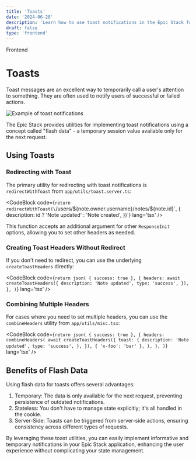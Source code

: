 ```yaml
---
title: 'Toasts'
date: '2024-06-28'
description: 'Learn how to use toast notifications in the Epic Stack for temporary user notifications.'
draft: false
type: 'frontend'
---
```



<GroupName>Frontend</GroupName>

# Toasts

Toast messages are an excellent way to temporarily call a user's attention to something. They are often used to notify users of successful or failed actions.

<Image src={toastsImage} alt='Example of toast notifications' />

The Epic Stack provides utilities for implementing toast notifications using a concept called "flash data" - a temporary session value available only for the next request.

## Using Toasts

### Redirecting with Toast

The primary utility for redirecting with toast notifications is `redirectWithToast` from `app/utils/toast.server.ts`:

<CodeBlock
  code={`return redirectWithToast(\`/users/\${note.owner.username}/notes/\${note.id}\`, {
  description: id ? 'Note updated' : 'Note created',
})`}
  lang='tsx'
/>

This function accepts an additional argument for other `ResponseInit` options, allowing you to set other headers as needed.

### Creating Toast Headers Without Redirect

If you don't need to redirect, you can use the underlying `createToastHeaders` directly:

<CodeBlock
  code={`return json(
  { success: true },
  {
    headers: await createToastHeaders({
      description: 'Note updated',
      type: 'success',
    }),
  },
)`}
  lang='tsx'
/>

### Combining Multiple Headers

For cases where you need to set multiple headers, you can use the `combineHeaders` utility from `app/utils/misc.tsx`:

<CodeBlock
  code={`return json(
  { success: true },
  {
    headers: combineHeaders(
      await createToastHeaders({
        toast: {
          description: 'Note updated',
          type: 'success',
        },
      }),
      { 'x-foo': 'bar' },
    ),
  },
)`}
  lang='tsx'
/>

## Benefits of Flash Data

Using flash data for toasts offers several advantages:

1. Temporary: The data is only available for the next request, preventing persistence of outdated notifications.
2. Stateless: You don't have to manage state explicitly; it's all handled in the cookie.
3. Server-Side: Toasts can be triggered from server-side actions, ensuring consistency across different types of requests.

By leveraging these toast utilities, you can easily implement informative and temporary notifications in your Epic Stack application, enhancing the user experience without complicating your state management.
